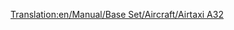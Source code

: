 [[Translation:en/Manual/Base Set/Aircraft/Airtaxi A32]]
{{en/Manual/Base Set/Aircraft/Aircraft|Cost=36.914 (73,828)
|Speed=947 kph (592 MPH)
|Annual=4.781 (9,562)
|Designed=1987
|Lifespan=24
|Capacity=160 passengers & 20 bags of mail
|Description=A standard jet plane. Larger airports preferred.
|Real-life=[https://www.wikipedia.org/wiki/Airbus A320 Airbus A320]
}}